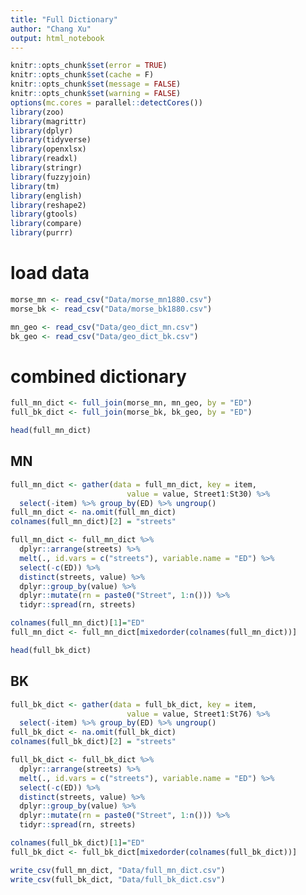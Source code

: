 ```yaml
---
title: "Full Dictionary"
author: "Chang Xu"
output: html_notebook
---
```



```r
knitr::opts_chunk$set(error = TRUE)
knitr::opts_chunk$set(cache = F)
knitr::opts_chunk$set(message = FALSE)
knitr::opts_chunk$set(warning = FALSE)
options(mc.cores = parallel::detectCores())
library(zoo)
library(magrittr)
library(dplyr)
library(tidyverse)
library(openxlsx)
library(readxl)
library(stringr)
library(fuzzyjoin)
library(tm)
library(english)
library(reshape2)
library(gtools)
library(compare)
library(purrr)
```


# load data
```r
morse_mn <- read_csv("Data/morse_mn1880.csv")
morse_bk <- read_csv("Data/morse_bk1880.csv")
```
```r
mn_geo <- read_csv("Data/geo_dict_mn.csv")
bk_geo <- read_csv("Data/geo_dict_bk.csv")
```

# combined dictionary
```r
full_mn_dict <- full_join(morse_mn, mn_geo, by = "ED")
full_bk_dict <- full_join(morse_bk, bk_geo, by = "ED")
```


```r
head(full_mn_dict)
```


## MN
```r
full_mn_dict <- gather(data = full_mn_dict, key = item, 
                          value = value, Street1:St30) %>% 
  select(-item) %>% group_by(ED) %>% ungroup()
full_mn_dict <- na.omit(full_mn_dict)
colnames(full_mn_dict)[2] = "streets"
```
```r
full_mn_dict <- full_mn_dict %>%
  dplyr::arrange(streets) %>%
  melt(., id.vars = c("streets"), variable.name = "ED") %>%
  select(-c(ED)) %>%
  distinct(streets, value) %>%
  dplyr::group_by(value) %>%
  dplyr::mutate(rn = paste0("Street", 1:n())) %>%
  tidyr::spread(rn, streets)

colnames(full_mn_dict)[1]="ED"
full_mn_dict <- full_mn_dict[mixedorder(colnames(full_mn_dict))]
```

```r
head(full_bk_dict)
```

## BK

```r
full_bk_dict <- gather(data = full_bk_dict, key = item, 
                          value = value, Street1:St76) %>% 
  select(-item) %>% group_by(ED) %>% ungroup()
full_bk_dict <- na.omit(full_bk_dict)
colnames(full_bk_dict)[2] = "streets"
```
```r
full_bk_dict <- full_bk_dict %>%
  dplyr::arrange(streets) %>%
  melt(., id.vars = c("streets"), variable.name = "ED") %>%
  select(-c(ED)) %>%
  distinct(streets, value) %>%
  dplyr::group_by(value) %>%
  dplyr::mutate(rn = paste0("Street", 1:n())) %>%
  tidyr::spread(rn, streets)

colnames(full_bk_dict)[1]="ED"
full_bk_dict <- full_bk_dict[mixedorder(colnames(full_bk_dict))]
```

```r
write_csv(full_mn_dict, "Data/full_mn_dict.csv")
write_csv(full_bk_dict, "Data/full_bk_dict.csv")
```

